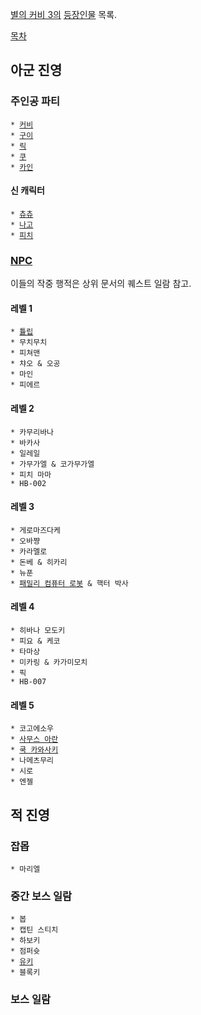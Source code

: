 [[별의 커비 3]]의 [[등장인물]] 목록.

[[목차]]

== 아군 진영 ==

=== 주인공 파티 ===
 * [[커비]]
 * [[구이]]
 * [[릭(별의 커비 시리즈)|릭]]
 * [[쿠]]
 * [[카인(별의 커비 시리즈)|카인]]

==== 신 캐릭터 ====
 * [[츄츄(별의 커비 시리즈)|츄츄]]
 * [[나고]] 
 * [[피치]]

=== [[NPC]] ===
이들의 작중 행적은 상위 문서의 퀘스트 일람 참고.

==== 레벨 1 ====
 * [[튤립]]
 * 무치무치
 * 피쳐맨
 * 챠오 & 오공
 * 마인
 * 피에르

==== 레벨 2 ====
 * 카무리바나 
 * 바카사
 * 일레일
 * 가무가엘 & 코가무가엘
 * 피치 마마
 * HB-002

==== 레벨 3 ====
 * 게로마즈다케
 * 오바쨩
 * 카라멜로
 * 돈베 & 히카리
 * 뉴푼
 * [[패밀리 컴퓨터 로봇]] & 핵터 박사

==== 레벨 4 ====
 * 히바나 모도키
 * 피요 & 케코
 * 타마상
 * 미카링 & 카가미모치
 * 픽
 * HB-007

==== 레벨 5 ====
 * 코고에소우
 * [[사무스 아란]]
 * [[쿡 카와사키]]
 * 나메츠무리
 * 시로
 * 엔젤

== 적 진영 ==
=== 잡몹 ===
 * 마리엘

=== 중간 보스 일람 ===
 * 봅
 * 캡틴 스티치
 * 하보키
 * 점퍼슛
 * [[유키]]
 * 블록키

=== 보스 일람 ===
